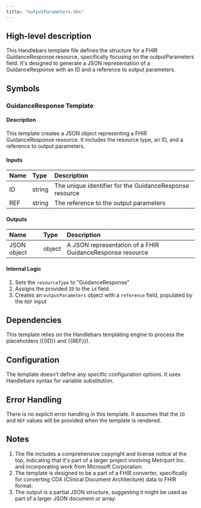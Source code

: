 ```yaml
---
title: "outputParameters.hbs"
---
```


## High-level description
This Handlebars template file defines the structure for a FHIR GuidanceResponse resource, specifically focusing on the outputParameters field. It's designed to generate a JSON representation of a GuidanceResponse with an ID and a reference to output parameters.

## Symbols

### GuidanceResponse Template
#### Description
This template creates a JSON object representing a FHIR GuidanceResponse resource. It includes the resource type, an ID, and a reference to output parameters.

#### Inputs
| Name | Type | Description |
|:-----|:-----|:------------|
| ID   | string | The unique identifier for the GuidanceResponse resource |
| REF  | string | The reference to the output parameters |

#### Outputs
| Name | Type | Description |
|:-----|:-----|:------------|
| JSON object | object | A JSON representation of a FHIR GuidanceResponse resource |

#### Internal Logic
1. Sets the `resourceType` to "GuidanceResponse"
2. Assigns the provided `ID` to the `id` field
3. Creates an `outputParameters` object with a `reference` field, populated by the `REF` input

## Dependencies
This template relies on the Handlebars templating engine to process the placeholders ({{ID}} and {{REF}}).

## Configuration
The template doesn't define any specific configuration options. It uses Handlebars syntax for variable substitution.

## Error Handling
There is no explicit error handling in this template. It assumes that the `ID` and `REF` values will be provided when the template is rendered.

## Notes
1. The file includes a comprehensive copyright and license notice at the top, indicating that it's part of a larger project involving Metriport Inc. and incorporating work from Microsoft Corporation.
2. The template is designed to be a part of a FHIR converter, specifically for converting CDA (Clinical Document Architecture) data to FHIR format.
3. The output is a partial JSON structure, suggesting it might be used as part of a larger JSON document or array.